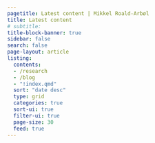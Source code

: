 ```yaml
---
pagetitle: Latest content | Mikkel Roald-Arbøl
title: Latest content
# subtitle: 
title-block-banner: true
sidebar: false
search: false
page-layout: article  
listing:
  contents: 
  - /research
  - /blog
  - "!index.qmd"
  sort: "date desc"
  type: grid
  categories: true
  sort-ui: true
  filter-ui: true
  page-size: 30
  feed: true
---
```


